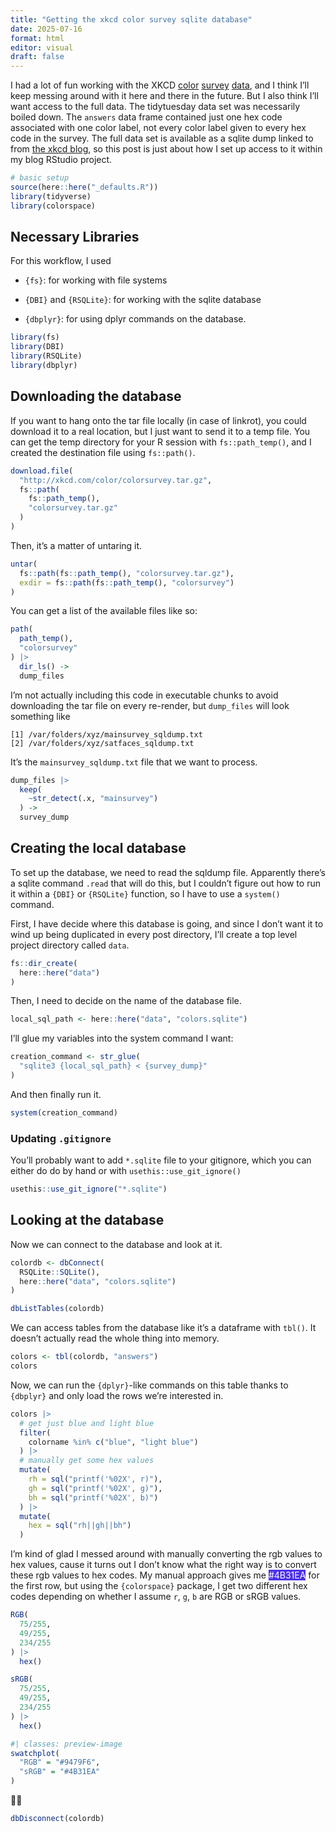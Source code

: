 ```yaml
---
title: "Getting the xkcd color survey sqlite database"
date: 2025-07-16
format: html
editor: visual
draft: false
---
```


I had a lot of fun working with the XKCD [color](https://jofrhwld.github.io/blog/posts/2025/07/2025-07-09_color-survey/) [survey](https://jofrhwld.github.io/blog/posts/2025/07/2025-07-12_color-sphere/) [data](https://jofrhwld.github.io/blog/posts/2025/07/2025-07-14_light-color/), and I think I'll keep messing around with it here and there in the future.
But I also think I'll want access to the full data.
The tidytuesday data set was necessarily boiled down.
The `answers` data frame contained just one hex code associated with one color label, not every color label given to every hex code in the survey.
The full data set is available as a sqlite dump linked to from [the xkcd blog](https://blog.xkcd.com/2010/05/03/color-survey-results/), so this post is just about how I set up access to it within my blog RStudio project.

```r
# basic setup
source(here::here("_defaults.R"))
library(tidyverse)
library(colorspace)
```

## Necessary Libraries

For this workflow, I used

-   `{fs}`: for working with file systems

-   `{DBI}` and `{RSQLite}`: for working with the sqlite database

-   `{dbplyr}`: for using dplyr commands on the database.

```r
library(fs)
library(DBI)
library(RSQLite)
library(dbplyr)
```

## Downloading the database

If you want to hang onto the tar file locally (in case of linkrot), you could download it to a real location, but I just want to send it to a temp file.
You can get the temp directory for your R session with `fs::path_temp()`, and I created the destination file using `fs::path()`.

``` r
download.file(
  "http://xkcd.com/color/colorsurvey.tar.gz",
  fs::path(
    fs::path_temp(),
    "colorsurvey.tar.gz"
  )
)
```

Then, it's a matter of untaring it.

``` r
untar(
  fs::path(fs::path_temp(), "colorsurvey.tar.gz"),
  exdir = fs::path(fs::path_temp(), "colorsurvey")
)
```

You can get a list of the available files like so:

``` r
path(
  path_temp(),
  "colorsurvey"
) |>
  dir_ls() ->
  dump_files
```

I'm not actually including this code in executable chunks to avoid downloading the tar file on every re-render, but `dump_files` will look something like

```         
[1] /var/folders/xyz/mainsurvey_sqldump.txt
[2] /var/folders/xyz/satfaces_sqldump.txt
```

It's the `mainsurvey_sqldump.txt` file that we want to process.

``` r
dump_files |>
  keep(
    ~str_detect(.x, "mainsurvey")
  ) ->
  survey_dump
```

## Creating the local database

To set up the database, we need to read the sqldump file.
Apparently there's a sqlite command `.read` that will do this, but I couldn't figure out how to run it within a `{DBI}` or `{RSQLite}` function, so I have to use a `system()` command.

First, I have decide where this database is going, and since I don't want it to wind up being duplicated in every post directory, I'll create a top level project directory called `data`.

``` r
fs::dir_create(
  here::here("data")
)
```

Then, I need to decide on the name of the database file.

``` r
local_sql_path <- here::here("data", "colors.sqlite")
```

I'll glue my variables into the system command I want:

``` r
creation_command <- str_glue(
  "sqlite3 {local_sql_path} < {survey_dump}"
)
```

And then finally run it.

``` r
system(creation_command)
```

### Updating `.gitignore`

You'll probably want to add `*.sqlite` file to your gitignore, which you can either do do by hand or with `usethis::use_git_ignore()`

``` r
usethis::use_git_ignore("*.sqlite")
```

## Looking at the database

Now we can connect to the database and look at it.

```r
colordb <- dbConnect(
  RSQLite::SQLite(), 
  here::here("data", "colors.sqlite")
)
```

```r
dbListTables(colordb)
```

We can access tables from the database like it's a dataframe with `tbl()`.
It doesn't actually read the whole thing into memory.

```r
colors <- tbl(colordb, "answers")
colors
```

Now, we can run the `{dplyr}`-like commands on this table thanks to `{dbplyr}` and only load the rows we're interested in.

```r
colors |> 
  # get just blue and light blue
  filter(
    colorname %in% c("blue", "light blue")
  ) |> 
  # manually get some hex values
  mutate(
    rh = sql("printf('%02X', r)"),
    gh = sql("printf('%02X', g)"),
    bh = sql("printf('%02X', b)")
  ) |> 
  mutate(
    hex = sql("rh||gh||bh")
  )
```

I'm kind of glad I messed around with manually converting the rgb values to hex values, cause it turns out I don't know what the right way is to convert these rgb values to hex codes.
My manual approach gives me [#4B31EA]{style="background: #4B31EA; color: white;"} for the first row, but using the `{colorspace}` package, I get two different hex codes depending on whether I assume `r`, `g`, `b` are RGB or sRGB values.

```r
RGB(
  75/255,
  49/255,
  234/255
) |> 
  hex() 
```

```r
sRGB(
  75/255,
  49/255,
  234/255
) |> 
  hex()
```

```r
#| classes: preview-image
swatchplot(
  "RGB" = "#9479F6",
  "sRGB" = "#4B31EA"
)
```

🤷‍♂️

```r
dbDisconnect(colordb)
```
